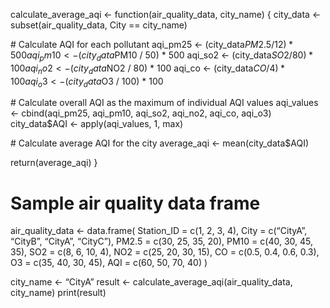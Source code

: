 calculate_average_aqi <- function(air_quality_data, city_name) {
  city_data <- subset(air_quality_data, City == city_name)
  
  # Calculate AQI for each pollutant
  aqi_pm25 <- (city_data$PM2.5 / 12) * 500
  aqi_pm10 <- (city_data$PM10 / 50) * 500
  aqi_so2 <- (city_data$SO2 / 80) * 100
  aqi_no2 <- (city_data$NO2 / 80) * 100
  aqi_co <- (city_data$CO / 4) * 100
  aqi_o3 <- (city_data$O3 / 100) * 100
  
  # Calculate overall AQI as the maximum of individual AQI values
  aqi_values <- cbind(aqi_pm25, aqi_pm10, aqi_so2, aqi_no2, aqi_co, aqi_o3)
  city_data$AQI <- apply(aqi_values, 1, max)
  
  # Calculate average AQI for the city
  average_aqi <- mean(city_data$AQI)
  
  return(average_aqi)
}

# Sample air quality data frame
air_quality_data <- data.frame(
  Station_ID = c(1, 2, 3, 4),
  City = c("CityA", "CityB", "CityA", "CityC"),
  PM2.5 = c(30, 25, 35, 20),
  PM10 = c(40, 30, 45, 35),
  SO2 = c(8, 6, 10, 4),
  NO2 = c(25, 20, 30, 15),
  CO = c(0.5, 0.4, 0.6, 0.3),
  O3 = c(35, 40, 30, 45),
  AQI = c(60, 50, 70, 40)
)

city_name <- "CityA"
result <- calculate_average_aqi(air_quality_data, city_name)
print(result)
